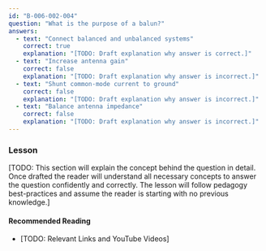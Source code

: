 ```yaml
---
id: "B-006-002-004"
question: "What is the purpose of a balun?"
answers:
  - text: "Connect balanced and unbalanced systems"
    correct: true
    explanation: "[TODO: Draft explanation why answer is correct.]"
  - text: "Increase antenna gain"
    correct: false
    explanation: "[TODO: Draft explanation why answer is incorrect.]"
  - text: "Shunt common-mode current to ground"
    correct: false
    explanation: "[TODO: Draft explanation why answer is incorrect.]"
  - text: "Balance antenna impedance"
    correct: false
    explanation: "[TODO: Draft explanation why answer is incorrect.]"
---
```


### Lesson

[TODO: This section will explain the concept behind the question in detail. Once drafted the reader will understand all necessary concepts to answer the question confidently and correctly. The lesson will follow pedagogy best-practices and assume the reader is starting with no previous knowledge.]

#### Recommended Reading

- [TODO: Relevant Links and YouTube Videos]
